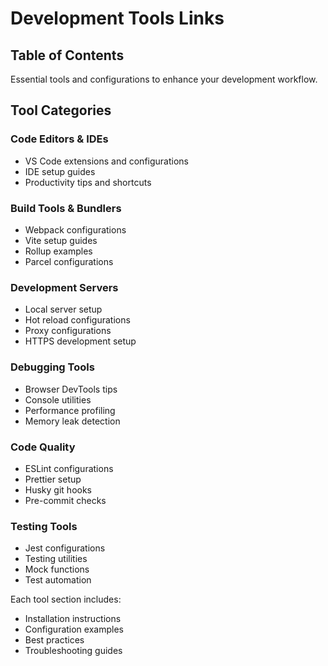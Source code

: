 
# Development Tools Links

## Table of Contents

Essential tools and configurations to enhance your development workflow.

## Tool Categories

### Code Editors & IDEs
- VS Code extensions and configurations
- IDE setup guides
- Productivity tips and shortcuts

### Build Tools & Bundlers
- Webpack configurations
- Vite setup guides
- Rollup examples
- Parcel configurations

### Development Servers
- Local server setup
- Hot reload configurations
- Proxy configurations
- HTTPS development setup

### Debugging Tools
- Browser DevTools tips
- Console utilities
- Performance profiling
- Memory leak detection

### Code Quality
- ESLint configurations
- Prettier setup
- Husky git hooks
- Pre-commit checks

### Testing Tools
- Jest configurations
- Testing utilities
- Mock functions
- Test automation

Each tool section includes:
- Installation instructions
- Configuration examples
- Best practices
- Troubleshooting guides
<BackToTop />
